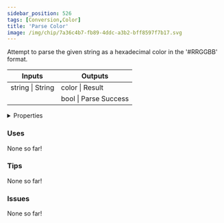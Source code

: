 ```yaml
---
sidebar_position: 526
tags: [Conversion,Color]
title: 'Parse Color'
image: /img/chip/7a36c4b7-fb89-4ddc-a3b2-bff8597f7b17.svg
---
```


Attempt to parse the given string as a hexadecimal color in the '#RRGGBB' format.



<IChip uuid="7a36c4b7-fb89-4ddc-a3b2-bff8597f7b17"/>

<table><thead><tr><th>Inputs</th><th>Outputs</th></tr></thead><tbody><tr><td>string | String</td><td>color | Result</td></tr><tr><td /><td>bool | Parse Success</td></tr></tbody></table>

<details>
  <summary>Properties</summary>
  <div>
    <div>
    <table>
      <tbody>
        <tr>
          <td>Is beta required?</td>
          <td>No</td>
        </tr>
        <tr>
          <td>Is chip a trolling risk?</td>
          <td>No</td>
        </tr>
        <tr>
          <td>Is chip a role assignment risk?</td>
          <td>No</td>
        </tr>
        <tr>
          <td>Chip UUID</td>
          <td>7a36c4b7-fb89-4ddc-a3b2-bff8597f7b17</td>
        </tr>
        <tr>
          <td>Room availability</td>
          <td>Available everywhere</td>
        </tr>
      </tbody>
    </table>
    </div>
  </div>
</details>

### Uses

None so far!

### Tips

None so far!

### Issues

None so far!
